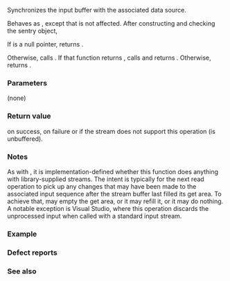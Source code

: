 {{cpp/io/basic_istream/title|sync}}
{{cpp/io/basic_istream/navbar}}
{{ddcl|
int sync();
}}

Synchronizes the input buffer with the associated data source.

Behaves as {{named req|UnformattedInputFunction}}, except that {{lc|gcount()}} is not affected. After constructing and checking the sentry object,

If {{lc|rdbuf()}} is a null pointer, returns {{c|-1}}.

Otherwise, calls {{c|rdbuf()-&gt;pubsync()}}. If that function returns {{c|-1}}, calls {{c|setstate(badbit)}} and returns {{c|-1}}. Otherwise, returns {{c|0}}.

===Parameters===
(none)

===Return value===
{{c|0}} on success, {{c|-1}} on failure or if the stream does not support this operation (is unbuffered).

===Notes===
As with {{lc|readsome()}}, it is implementation-defined whether this function does anything with library-supplied streams. The intent is typically for the next read operation to pick up any changes that may have been made to the associated input sequence after the stream buffer last filled its get area. To achieve that, {{tt|sync()}} may empty the get area, or it may refill it, or it may do nothing. A notable exception is Visual Studio, where this operation discards the unprocessed input when called with a standard input stream.

===Example===
{{example
|Demonstrates the use of input stream {{tt|sync()}} with file input. Note that output here is implementation-defined, since calls to {{ltt|cpp/io/basic_filebuf/sync|std::basic_filebuf::sync}} are implementation-defined for reads.
|code=
#include &lt;fstream&gt;
#include &lt;iostream&gt;

void file_abc()
{
    std::ofstream f("test.txt");
    f &lt;&lt; "abc\n";
}

void file_123()
{
    std::ofstream f("test.txt");
    f &lt;&lt; "123\n";
}

int main()
{
    file_abc(); // file now contains "abc"
    std::ifstream f("test.txt");
    std::cout &lt;&lt; "Reading from the file\n";
    char c;
    f &gt;&gt; c;
    std::cout &lt;&lt; c;
    file_123(); // file now contains "123"
    f &gt;&gt; c;
    std::cout &lt;&lt; c;
    f &gt;&gt; c;
    std::cout &lt;&lt; c &lt;&lt; '\n';
    f.close();

    file_abc(); // file now contains "abc"
    f.open("test.txt");
    std::cout &lt;&lt; "Reading from the file, with sync()\n";
    f &gt;&gt; c;
    std::cout &lt;&lt; c;
    file_123(); // file now contains "123"
    f.sync();
    f &gt;&gt; c;
    std::cout &lt;&lt; c;
    f &gt;&gt; c;
    std::cout &lt;&lt; c &lt;&lt; '\n';
}
|p=true
|output=&lt;!--Note: output as seen on Sun and IBM, but the Linux/gcc that was tested printed "abc" both times--&gt;
Reading from the file
abc
Reading from the file, with sync()
a23
}}

===Defect reports===
{{dr list begin}}
{{dr list item|wg=lwg|dr=62|std=C++98|before={{tt|sync()}} returned {{c|traits::eof()}} if {{c|rdbuf()-&gt;pubsync()}} returns {{c|-1}}|after=returns {{c|-1}} in this case}}
{{dr list end}}

===See also===
{{dsc begin}}
{{dsc inc|cpp/io/basic_streambuf/dsc sync}}
{{dsc inc|cpp/io/basic_ostream/dsc flush}}
{{dsc end}}

{{langlinks|de|es|fr|it|ja|pt|ru|zh}}